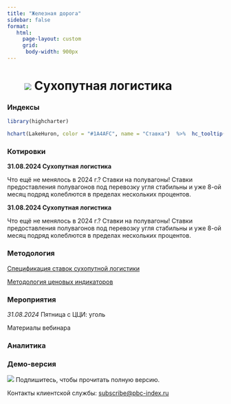```yaml
---
title: "Железная дорога"
sidebar: false
format:
   html: 
     page-layout: custom
     grid:
      body-width: 900px
---
```


# ![](../images/railways-icon.svg) Сухопутная логистика{.my-custom-class style="margin-left:8%;"}

::: grid

::: {.g-col-12 .g-col-sm-12 .g-col-xs-12 .g-col-xl-4 .g-col-md-6 .g-col-lg-6}
### Индексы

```r
library(highcharter)

hchart(LakeHuron, color = "#1A4AFC", name = "Ставка")  %>%  hc_tooltip(enabled = "false")

```
:::

::: {.g-col-12 .g-col-sm-12 .g-col-xs-12 .g-col-xl-4 .g-col-md-6 .g-col-lg-6}
### Котировки

**31.08.2024 Сухопутная логистика**

Что ещё не менялось в 2024 г.? Ставки на полувагоны! Ставки предоставления полувагонов под перевозку угля стабильны и уже 8-ой месяц подряд колеблются в пределах нескольких процентов.

**31.08.2024 Сухопутная логистика**

Что ещё не менялось в 2024 г.? Ставки на полувагоны! Ставки предоставления полувагонов под перевозку угля стабильны и уже 8-ой месяц подряд колеблются в пределах нескольких процентов.
:::

::: {.g-col-12 .g-col-sm-12 .g-col-xs-12 .g-col-xl-4 .g-col-md-6 .g-col-lg-6}
### Методология

[Спецификация ставок сухопутной логистики](../methodology/methodology-benchmark-pbc.qmd)

[Методология ценовых индикаторов](../methodology/specs-logistics.qmd)
:::

::: {.g-col-12 .g-col-sm-12 .g-col-xs-12 .g-col-xl-4 .g-col-md-6 .g-col-lg-6}
### Мероприятия

*31.08.2024* Пятница с ЦЦИ: уголь

Материалы вебинара

:::

::: {.g-col-12 .g-col-sm-12 .g-col-xs-12 .g-col-xl-4 .g-col-md-6 .g-col-lg-6}
### Аналитика
:::

::: {.g-col-12 .g-col-sm-12 .g-col-xs-12 .g-col-xl-4 .g-col-md-6 .g-col-lg-6}
### Демо-версия

![](../fig/2024-06-logisticts-container-p1.png) Подпишитесь, чтобы прочитать полную версию.

Контакты клиентской службы: [subscribe\@pbc-index.ru](mailto:subscribe@pbc-index.ru)
:::
:::
